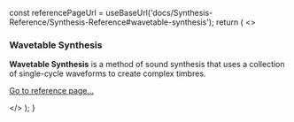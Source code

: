 
  const referencePageUrl = useBaseUrl('docs/Synthesis-Reference/Synthesis-Reference#wavetable-synthesis');
  return (
    <>
      <h3>Wavetable Synthesis</h3>
      <p>
        <strong>Wavetable Synthesis</strong> is a method of sound synthesis that uses a collection of single-cycle waveforms to create complex timbres.
      </p>
      <p className={styles.popupRefLink}><a href={referencePageUrl}>Go to reference page...</a></p>
    </>
  );
}
